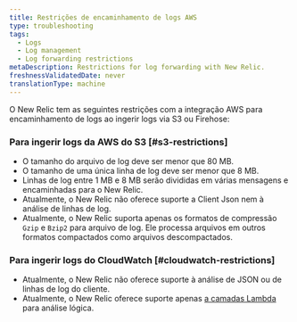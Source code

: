 ```yaml
---
title: Restrições de encaminhamento de logs AWS
type: troubleshooting
tags:
  - Logs
  - Log management
  - Log forwarding restrictions
metaDescription: Restrictions for log forwarding with New Relic.
freshnessValidatedDate: never
translationType: machine
---
```


O New Relic tem as seguintes restrições com a integração AWS para encaminhamento de logs ao ingerir logs via S3 ou Firehose:

### Para ingerir logs da AWS do S3 [#s3-restrictions]

* O tamanho do arquivo de log deve ser menor que 80 MB.
* O tamanho de uma única linha de log deve ser menor que 8 MB.
* Linhas de log entre 1 MB e 8 MB serão divididas em várias mensagens e encaminhadas para o New Relic.
* Atualmente, o New Relic não oferece suporte a Client Json nem à análise de linhas de log.
* Atualmente, o New Relic suporta apenas os formatos de compressão `Gzip` e `Bzip2` para arquivo de log. Ele processa arquivos em outros formatos compactados como arquivos descompactados.

### Para ingerir logs do CloudWatch [#cloudwatch-restrictions]

* Atualmente, o New Relic não oferece suporte à análise de JSON ou de linhas de log do cliente.
* Atualmente, o New Relic oferece suporte apenas [a camadas Lambda](https://github.com/newrelic/newrelic-lambda-layers) para análise lógica.